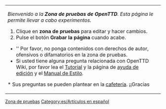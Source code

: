 <noinclude><!--

NOTA: Esto NO ES la zona de pruebas. Por favor sus experimentos en [[OpenTTD:Zona de pruebas/Es]].

-->[[Category:es/Plantillas|Zona de pruebas]][[Category:es/Artículos en español]]</noinclude>
{| width=100% style="background-color:transparent;border:1px dotted #000000;padding:2px;margin:2px"
| ''Bienvenido a la '''Zona de pruebas de OpenTTD'''. Esta página le permite llevar a cabo experimentos.'' 
# Clique en '''zona de pruebas''' para editar y hacer cambios.
# Pulse el botón '''Grabar la página''' cuando acabe.

* '' Por favor, no ponga contenidos con derechos de autor, ofensivos o difamatorios en la zona de pruebas.
* Si usted tiene alguna pregunta relacionada con OpenTTD Wiki, por favor lea el [[es/Tutorial|Tutorial]] y la página de [[es/Ayuda de edición|ayuda de edición]] y el [[es/Wiki/Manual de Estilo|Manual de Estilo]].
* Sus preguntas se pueden plantear en la [[es/Archive/Community/Cafetería|cafetería]]. ¡¡Gracias!!
|}